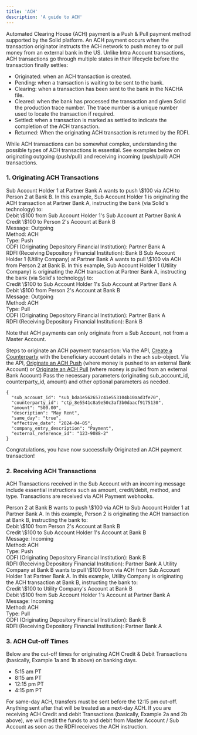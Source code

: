 ```yaml
---
title: 'ACH'
description: 'A guide to ACH'
---
```

Automated Clearing House (ACH) payment is a Push & Pull payment method supported by the Solid platform. An ACH payment occurs when the transaction originator instructs the ACH network to push money to or pull money from an external bank in the US. Unlike Intra Account transactions, ACH transactions go through multiple states in their lifecycle before the transaction finally settles:
- Originated: when an ACH transaction is created.
- Pending: when a transaction is waiting to be sent to the bank.
- Clearing: when a transaction has been sent to the bank in the NACHA file.
- Cleared: when the bank has processed the transaction and given Solid the production trace number. The trace number is a unique number used to locate the transaction if required.
- Settled: when a transaction is marked as settled to indicate the completion of the ACH transaction.
- Returned: When the originating ACH transaction is returned by the RDFI.

While ACH transactions can be somewhat complex, understanding the possible types of ACH transactions is essential. See examples below on originating outgoing (push/pull) and receiving incoming (push/pull) ACH transactions.

### 1. Originating ACH Transactions ###
<AccordionGroup>
  <Accordion title="Example 1a: Originate an ACH Push">
Sub Account Holder 1 at Partner Bank A wants to push \$100 via ACH to Person 2 at Bank B. In this example, Sub Account Holder 1 is originating the ACH transaction at Partner Bank A, instructing the bank (via Solid's technology) to:<br />
Debit \$100 from Sub Account Holder 1's Sub Account at Partner Bank A<br />
Credit \$100 to Person 2's Account at Bank B<br />
Message: Outgoing<br />
Method: ACH<br />
Type: Push<br />
ODFI (Originating Depository Financial Institution): Partner Bank A<br />
RDFI (Receiving Depository Financial Institution): Bank B
  </Accordion>
    <Accordion title="Example 1b: Originate an ACH Pull">
Sub Account Holder 1 (Utility Company) at Partner Bank A wants to pull \$100 via ACH from Person 2 at Bank B. In this example, Sub Account Holder 1 (Utility Company) is originating the ACH transaction at Partner Bank A, instructing the bank (via Solid's technology) to:<br />
Credit \$100 to Sub Account Holder 1's Sub Account at Partner Bank A<br />
Debit \$100 from Person 2's Account at Bank B<br />
Message: Outgoing<br />
Method: ACH<br />
Type: Pull<br />
ODFI (Originating Depository Financial Institution): Partner Bank A<br />
RDFI (Receiving Depository Financial Institution): Bank B<br />
  </Accordion>
</AccordionGroup>


<Tip>Note that ACH payments can only originate from a Sub Account, not from a Master Account.</Tip>

Steps to originate an ACH payment transaction:
<Steps>
  <Step title="Create Counterparty">
 Via the API, [Create a Counterparty](/v2/api-reference/counterparties/create-a-counterparty) with the beneficiary account details in the `ach` sub-object. 
  </Step>
  <Step title="Originate an ACH Payment Transaction">
 Via the API, [Originate an ACH Push](/v2/api-reference/transactions/originate-an-ach-push) (where money is pushed to an external Bank Account) or [Originate an ACH Pull](/v2/api-reference/transactions/originate-an-ach-pull) (where money is pulled from an external Bank Account)
  </Step>
  <Step title="Pass Parameters">
 Pass the necessary parameters (originating sub_account_id, counterparty_id, amount) and other optional parameters as needed.
```
{
  "sub_account_id": "sub_bda1e562657c41e553104b10aad3fe70",
  "counterparty_id": "ctp_8e5541c8a9e50c3af3b0daacf9175130",
  "amount": "500.00",
  "description": "May Rent",
  "same_day": "true",
  "effective_date": "2024-04-05",
  "company_entry_description": "Payment",
  "external_reference_id": "123-9088-2"
}
```
  </Step>
</Steps>

<Check>Congratulations, you have now successfully Originated an ACH payment transaction!</Check>

### 2. Receiving ACH Transactions ###
ACH Transactions received in the Sub Account with an incoming message include essential instructions such as amount, credit/debit, method, and type. Transactions are received via ACH Payment webhooks.

<AccordionGroup>
  <Accordion title="Example 2a: Receiving an ACH Push">
Person 2 at Bank B wants to push \$100 via ACH to Sub Account Holder 1 at Partner Bank A. In this example, Person 2 is originating the ACH transaction at Bank B, instructing the bank to:<br />
Debit \$100 from Person 2's Account at Bank B<br />
Credit \$100 to Sub Account Holder 1's Account at Bank B<br />
Message: Incoming<br />
Method: ACH<br />
Type: Push<br />
ODFI (Originating Depository Financial Institution): Bank B<br />
RDFI (Receiving Depository Financial Institution): Partner Bank A
  </Accordion>
 <Accordion title="Example 2b: Receiving an ACH Pull">
Utility Company at Bank B wants to pull \$100 from via ACH from Sub Account Holder 1 at Partner Bank A. In this example, Utility Company is originating the ACH transaction at Bank B, instructing the bank to:<br />
Credit \$100 to Utility Company's Account at Bank B<br />
Debit \$100 from Sub Account Holder 1's Account at Partner Bank A<br />
Message: Incoming<br />
Method: ACH<br />
Type: Pull<br />
ODFI (Originating Depository Financial Institution): Bank B<br />
RDFI (Receiving Depository Financial Institution): Partner Bank A<br />
  </Accordion>
</AccordionGroup>

### 3. ACH Cut-off Times ###
Below are the cut-off times for originating ACH Credit & Debit Transactions (basically, Example 1a and 1b above) on banking days.
- 5:15 am PT
- 8:15 am PT
- 12:15 pm PT
- 4:15 pm PT

<Note>For same-day ACH, transfers must be sent before the 12:15 pm cut-off. Anything sent after that will be treated as a next-day ACH.
If you are receiving ACH Credit and debit Transactions (basically, Example 2a and 2b above), we will credit the funds to and debit from Master Account / Sub Account as soon as the RDFI receives the ACH instruction.</Note>

